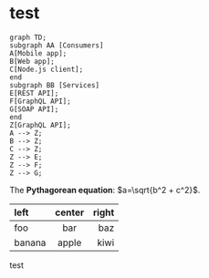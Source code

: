# test

```mermaid
graph TD;
subgraph AA [Consumers]
A[Mobile app];
B[Web app];
C[Node.js client];
end
subgraph BB [Services]
E[REST API];
F[GraphQL API];
G[SOAP API];
end
Z[GraphQL API];
A --> Z;
B --> Z;
C --> Z;
Z --> E;
Z --> F;
Z --> G;
```

The **Pythagorean equation**: $a=\sqrt{b^2 + c^2}$.


| left   | center | right |
| :----- | :----: | ----: |
| foo    |  bar   |   baz |
| banana | apple  |  kiwi |

test